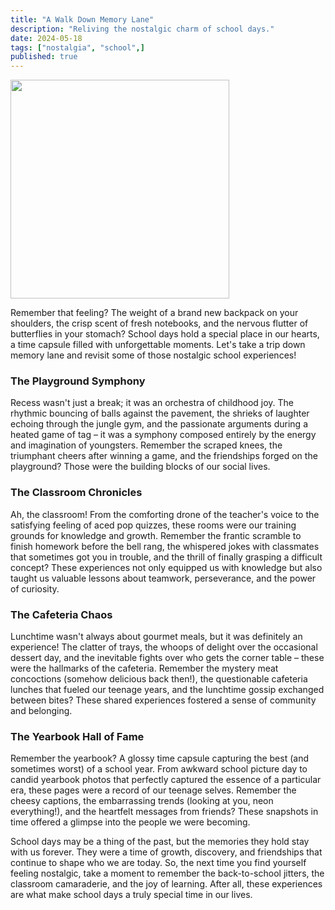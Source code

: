 ```yaml
---
title: "A Walk Down Memory Lane"
description: "Reliving the nostalgic charm of school days."
date: 2024-05-18
tags: ["nostalgia", "school",]
published: true
---
```


<Image src="/school-days.jpeg" width="350" height="350" />

Remember that feeling? The weight of a brand new backpack on your shoulders, the crisp scent of fresh notebooks, and the nervous flutter of butterflies in your stomach? School days hold a special place in our hearts, a time capsule filled with unforgettable moments. Let's take a trip down memory lane and revisit some of those nostalgic school experiences!

### The Playground Symphony

Recess wasn't just a break; it was an orchestra of childhood joy. The rhythmic bouncing of balls against the pavement, the shrieks of laughter echoing through the jungle gym, and the passionate arguments during a heated game of tag – it was a symphony composed entirely by the energy and imagination of youngsters. Remember the scraped knees, the triumphant cheers after winning a game, and the friendships forged on the playground? Those were the building blocks of our social lives.

### The Classroom Chronicles

Ah, the classroom! From the comforting drone of the teacher's voice to the satisfying feeling of aced pop quizzes, these rooms were our training grounds for knowledge and growth. Remember the frantic scramble to finish homework before the bell rang, the whispered jokes with classmates that sometimes got you in trouble, and the thrill of finally grasping a difficult concept? These experiences not only equipped us with knowledge but also taught us valuable lessons about teamwork, perseverance, and the power of curiosity.

### The Cafeteria Chaos

Lunchtime wasn't always about gourmet meals, but it was definitely an experience! The clatter of trays, the whoops of delight over the occasional dessert day, and the inevitable fights over who gets the corner table – these were the hallmarks of the cafeteria. Remember the mystery meat concoctions (somehow delicious back then!), the questionable cafeteria lunches that fueled our teenage years, and the lunchtime gossip exchanged between bites? These shared experiences fostered a sense of community and belonging.

### The Yearbook Hall of Fame

Remember the yearbook? A glossy time capsule capturing the best (and sometimes worst) of a school year. From awkward school picture day to candid yearbook photos that perfectly captured the essence of a particular era, these pages were a record of our teenage selves. Remember the cheesy captions, the embarrassing trends (looking at you, neon everything!), and the heartfelt messages from friends? These snapshots in time offered a glimpse into the people we were becoming.

School days may be a thing of the past, but the memories they hold stay with us forever. They were a time of growth, discovery, and friendships that continue to shape who we are today. So, the next time you find yourself feeling nostalgic, take a moment to remember the back-to-school jitters, the classroom camaraderie, and the joy of learning. After all, these experiences are what make school days a truly special time in our lives.

